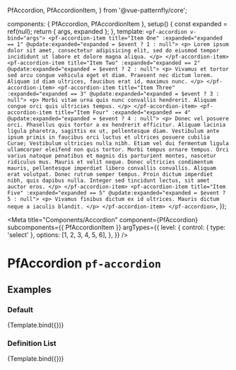 
  PfAccordion,
  PfAccordionItem,
} from '@vue-patternfly/core';

  components: { PfAccordion, PfAccordionItem },
  setup() {
    const expanded = ref(null);
    return { args, expanded };
  },
  template: `
    <pf-accordion v-bind="args">
      <pf-accordion-item title="Item One" :expanded="expanded == 1" @update:expanded="expanded = $event ? 1 : null">
        <p>
          Lorem ipsum dolor sit amet, consectetur adipisicing elit, sed do eiusmod tempor incididunt ut labore et
          dolore magna aliqua.
        </p>
      </pf-accordion-item>
      <pf-accordion-item title="Item Two" :expanded="expanded == 2" @update:expanded="expanded = $event ? 2 : null">
        <p>
          Vivamus et tortor sed arcu congue vehicula eget et diam. Praesent nec dictum lorem. Aliquam id diam
          ultrices, faucibus erat id, maximus nunc.
        </p>
      </pf-accordion-item>
      <pf-accordion-item title="Item Three" :expanded="expanded == 3" @update:expanded="expanded = $event ? 3 : null">
        <p>
          Morbi vitae urna quis nunc convallis hendrerit. Aliquam congue orci quis ultricies tempus.
        </p>
      </pf-accordion-item>
      <pf-accordion-item title="Item Four" :expanded="expanded == 4" @update:expanded="expanded = $event ? 4 : null">
        <p>
          Donec vel posuere orci. Phasellus quis tortor a ex hendrerit efficitur. Aliquam lacinia ligula pharetra,
          sagittis ex ut, pellentesque diam. Vestibulum ante ipsum primis in faucibus orci luctus et ultrices
          posuere cubilia Curae; Vestibulum ultricies nulla nibh. Etiam vel dui fermentum ligula ullamcorper
          eleifend non quis tortor. Morbi tempus ornare tempus. Orci varius natoque penatibus et magnis dis
          parturient montes, nascetur ridiculus mus. Mauris et velit neque. Donec ultricies condimentum mauris,
          pellentesque imperdiet libero convallis convallis. Aliquam erat volutpat. Donec rutrum semper tempus.
          Proin dictum imperdiet nibh, quis dapibus nulla. Integer sed tincidunt lectus, sit amet auctor eros.
        </p>
      </pf-accordion-item>
      <pf-accordion-item title="Item Five" :expanded="expanded == 5" @update:expanded="expanded = $event ? 5 : null">
        <p>
          Vivamus finibus dictum ex id ultrices. Mauris dictum neque a iaculis blandit.
        </p>
      </pf-accordion-item>
    </pf-accordion>
  `,
});


<Meta title="Components/Accordion" component={PfAccordion} subcomponents={{ PfAccordionItem }} argTypes={{
    level: {
      control: { type: 'select' },
      options: [1, 2, 3, 4, 5, 6],
    },
  }} />

# PfAccordion `pf-accordion`

## Examples

### Default

<Canvas>
  <Story name="Default">
    {Template.bind({})}
  </Story>
</Canvas>

<ArgsTable story="Default" />

### Definition List

<Canvas>
  <Story name="Definition List" args={{dl: true}}>
    {Template.bind({})}
  </Story>
</Canvas>
